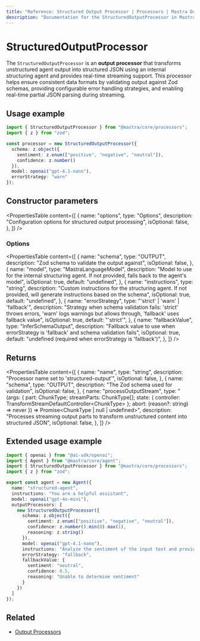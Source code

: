```yaml
---
title: "Reference: Structured Output Processor | Processors | Mastra Docs"
description: "Documentation for the StructuredOutputProcessor in Mastra, which ensures AI responses follow a specific structured format."
---
```


# StructuredOutputProcessor

The `StructuredOutputProcessor` is an **output processor** that transforms unstructured agent output into structured JSON using an internal structuring agent and provides real-time streaming support. This processor helps ensure consistent data formats by validating output against Zod schemas, providing configurable error handling strategies, and enabling real-time partial JSON parsing during streaming.

## Usage example

```typescript copy
import { StructuredOutputProcessor } from "@mastra/core/processors";
import { z } from "zod";

const processor = new StructuredOutputProcessor({
  schema: z.object({
    sentiment: z.enum(["positive", "negative", "neutral"]),
    confidence: z.number()
  }),
  model: openai("gpt-4.1-nano"),
  errorStrategy: "warn"
});
```

## Constructor parameters

<PropertiesTable
  content={[
    {
      name: "options",
      type: "Options",
      description: "Configuration options for structured output processing",
      isOptional: false,
    },
  ]}
/>

### Options

<PropertiesTable
  content={[
    {
      name: "schema",
      type: "OUTPUT",
      description: "Zod schema to validate the output against",
      isOptional: false,
    },
    {
      name: "model",
      type: "MastraLanguageModel",
      description: "Model to use for the internal structuring agent. If not provided, falls back to the agent's model",
      isOptional: true,
      default: "undefined",
    },
    {
      name: "instructions",
      type: "string",
      description: "Custom instructions for the structuring agent. If not provided, will generate instructions based on the schema",
      isOptional: true,
      default: "undefined",
    },
    {
      name: "errorStrategy",
      type: "'strict' | 'warn' | 'fallback'",
      description: "Strategy when schema validation fails: 'strict' throws errors, 'warn' logs warnings but allows through, 'fallback' uses fallback value",
      isOptional: true,
      default: "'strict'",
    },
    {
      name: "fallbackValue",
      type: "InferSchemaOutput<OUTPUT>",
      description: "Fallback value to use when errorStrategy is 'fallback' and schema validation fails",
      isOptional: true,
      default: "undefined (required when errorStrategy is 'fallback')",
    },
  ]}
/>

## Returns

<PropertiesTable
  content={[
    {
      name: "name",
      type: "string",
      description: "Processor name set to 'structured-output'",
      isOptional: false,
    },
    {
      name: "schema",
      type: "OUTPUT",
      description: "The Zod schema used for validation",
      isOptional: false,
    },
    {
      name: "processOutputStream",
      type: "(args: { part: ChunkType; streamParts: ChunkType[]; state: { controller: TransformStreamDefaultController<ChunkType<OUTPUT>> }; abort: (reason?: string) => never }) => Promise<ChunkType | null | undefined>",
      description: "Processes streaming output parts to transform unstructured content into structured JSON",
      isOptional: false,
    },
  ]}
/>

## Extended usage example

```typescript filename="src/mastra/agents/structured-agent.ts" showLineNumbers copy
import { openai } from "@ai-sdk/openai";
import { Agent } from "@mastra/core/agent";
import { StructuredOutputProcessor } from "@mastra/core/processors";
import { z } from "zod";

export const agent = new Agent({
  name: "structured-agent",
  instructions: "You are a helpful assistant",
  model: openai("gpt-4o-mini"),
  outputProcessors: [
    new StructuredOutputProcessor({
      schema: z.object({
        sentiment: z.enum(["positive", "negative", "neutral"]),
        confidence: z.number().min(0).max(1),
        reasoning: z.string()
      }),
      model: openai("gpt-4.1-nano"),
      instructions: "Analyze the sentiment of the input text and provide reasoning for your classification",
      errorStrategy: "fallback",
      fallbackValue: {
        sentiment: "neutral",
        confidence: 0.5,
        reasoning: "Unable to determine sentiment"
      }
    })
  ]
});
```

## Related

- [Output Processors](/docs/agents/output-processors)
